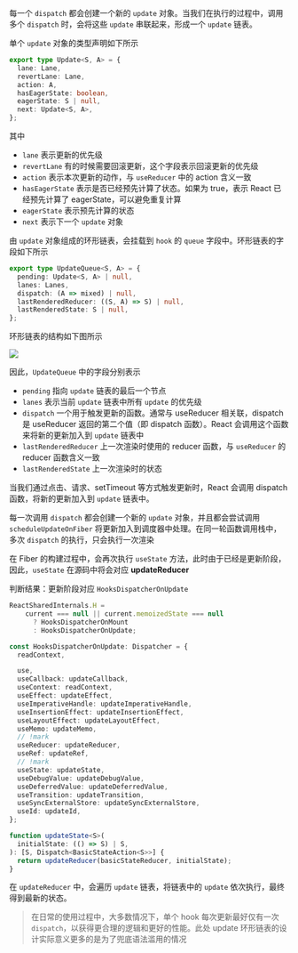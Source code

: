 每一个 `dispatch` 都会创建一个新的 `update` 对象。当我们在执行的过程中，调用多个 `dispatch` 时，会将这些 `update` 串联起来，形成一个 `update` 链表。


单个 `update` 对象的类型声明如下所示

```ts
export type Update<S, A> = {
  lane: Lane,
  revertLane: Lane,
  action: A,
  hasEagerState: boolean,
  eagerState: S | null,
  next: Update<S, A>,
};
```

其中

+ `lane` 表示更新的优先级
+ `revertLane` 有的时候需要回滚更新，这个字段表示回滚更新的优先级
+ `action` 表示本次更新的动作，与 `useReducer` 中的 action 含义一致
+ `hasEagerState` 表示是否已经预先计算了状态。如果为 true，表示 React 已经预先计算了 eagerState，可以避免重复计算
+ `eagerState` 表示预先计算的状态
+ `next` 表示下一个 `update` 对象

由 `update` 对象组成的环形链表，会挂载到 `hook` 的 `queue` 字段中。环形链表的字段如下所示

```ts
export type UpdateQueue<S, A> = {
  pending: Update<S, A> | null,
  lanes: Lanes,
  dispatch: (A => mixed) | null,
  lastRenderedReducer: ((S, A) => S) | null,
  lastRenderedState: S | null,
};
```

环形链表的结构如下图所示

![](/images/reactprinciple/hook/update/1.jpg)

因此，`UpdateQueue` 中的字段分别表示

+ `pending` 指向 `update` 链表的最后一个节点
+ `lanes` 表示当前 `update` 链表中所有 `update` 的优先级
+ `dispatch` 一个用于触发更新的函数。通常与 useReducer 相关联，dispatch 是 useReducer 返回的第二个值（即 dispatch 函数）。React 会调用这个函数来将新的更新加入到 `update` 链表中
+ `lastRenderedReducer` 上一次渲染时使用的 reducer 函数，与 `useReducer` 的 reducer 函数含义一致
+ `lastRenderedState` 上一次渲染时的状态


当我们通过点击、请求、setTimeout 等方式触发更新时，React 会调用 dispatch 函数，将新的更新加入到 `update` 链表中。

每一次调用 `dispatch` 都会创建一个新的 `update` 对象，并且都会尝试调用 `scheduleUpdateOnFiber` 将更新加入到调度器中处理。在同一轮函数调用栈中，多次 `dispatch` 的执行，只会执行一次渲染

在 Fiber 的构建过程中，会再次执行 `useState` 方法，此时由于已经是更新阶段，因此，`useState`  在源码中将会对应 **updateReducer**

判断结果：更新阶段对应 `HooksDispatcherOnUpdate`

```ts
ReactSharedInternals.H =
    current === null || current.memoizedState === null
      ? HooksDispatcherOnMount
      : HooksDispatcherOnUpdate;
```

```ts
const HooksDispatcherOnUpdate: Dispatcher = {
  readContext,

  use,
  useCallback: updateCallback,
  useContext: readContext,
  useEffect: updateEffect,
  useImperativeHandle: updateImperativeHandle,
  useInsertionEffect: updateInsertionEffect,
  useLayoutEffect: updateLayoutEffect,
  useMemo: updateMemo,
  // !mark
  useReducer: updateReducer,
  useRef: updateRef,
  // !mark
  useState: updateState,
  useDebugValue: updateDebugValue,
  useDeferredValue: updateDeferredValue,
  useTransition: updateTransition,
  useSyncExternalStore: updateSyncExternalStore,
  useId: updateId,
};
```

```ts
function updateState<S>(
  initialState: (() => S) | S,
): [S, Dispatch<BasicStateAction<S>>] {
  return updateReducer(basicStateReducer, initialState);
}
```

在 `updateReducer` 中，会遍历 `update` 链表，将链表中的 `update` 依次执行，最终得到最新的状态。

> 在日常的使用过程中，大多数情况下，单个 hook 每次更新最好仅有一次 `dispatch`，以获得更合理的逻辑和更好的性能。此处 update 环形链表的设计实际意义更多的是为了兜底语法滥用的情况
